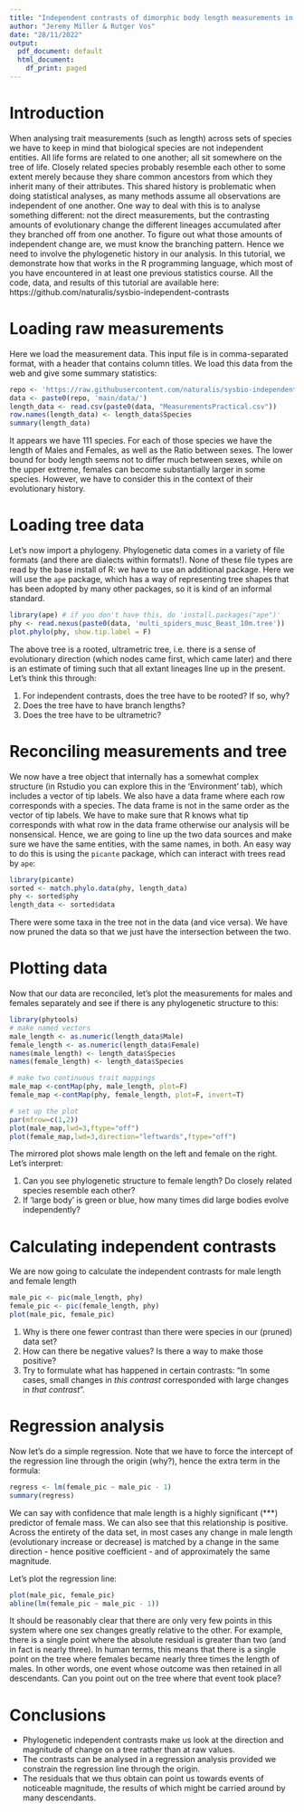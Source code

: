 ```yaml
---
title: "Independent contrasts of dimorphic body length measurements in spiders"
author: "Jeremy Miller & Rutger Vos"
date: "28/11/2022"
output:
  pdf_document: default
  html_document:
    df_print: paged
---
```


# Introduction

When analysing trait measurements (such as length) across sets of species we 
have to keep in mind that biological species are not independent entities. All 
life forms are related to one another; all sit somewhere on the tree of life. 
Closely related species probably resemble each other to some extent merely 
because they share common ancestors from which they inherit many of their 
attributes. This shared history is problematic when doing statistical analyses, 
as many methods assume all observations are independent of one another. One way 
to deal with this is to analyse something different: not the direct 
measurements, but the contrasting amounts of evolutionary change the different 
lineages accumulated after they branched off from one another. To figure out 
what those amounts of independent change are, we must know the branching 
pattern. Hence we need to involve the phylogenetic history in our analysis. In 
this tutorial, we demonstrate how that works in the R programming language, 
which most of you have encountered in at least one previous statistics course. 
All the code, data, and results of this tutorial are available here:
https://github.com/naturalis/sysbio-independent-contrasts

# Loading raw measurements

Here we load the measurement data. This input file is in comma-separated format,
with a header that contains column titles. We load this data from the web and
give some summary statistics:

```r
repo <- 'https://raw.githubusercontent.com/naturalis/sysbio-independent-contrasts/'
data <- paste0(repo, 'main/data/')
length_data <- read.csv(paste0(data, "MeasurementsPractical.csv"))
row.names(length_data) <- length_data$Species
summary(length_data)
```

It appears we have 111 species. For each of those species we have the length of
Males and Females, as well as the Ratio between sexes. The lower bound for body 
length seems not to differ much between sexes, while on the upper extreme, 
females can become substantially larger in some species. However, we have to 
consider this in the context of their evolutionary history.

# Loading tree data

Let's now import a phylogeny. Phylogenetic data comes in a variety of file 
formats (and there are dialects within formats!). None of these file types are
read by the base install of R: we have to use an additional package. Here we
will use the `ape` package, which has a way of representing tree shapes that
has been adopted by many other packages, so it is kind of an informal standard.

```r
library(ape) # if you don't have this, do 'install.packages("ape")'
phy <- read.nexus(paste0(data, 'multi_spiders_musc_Beast_10m.tree'))
plot.phylo(phy, show.tip.label = F)
```

The above tree is a rooted, ultrametric tree, i.e. there is a sense of 
evolutionary direction (which nodes came first, which came later) and there is
an estimate of timing such that all extant lineages line up in the present.
Let's think this through:

1. For independent contrasts, does the tree have to be rooted? If so, why?
2. Does the tree have to have branch lengths?
3. Does the tree have to be ultrametric?

# Reconciling measurements and tree

We now have a tree object that internally has a somewhat complex structure
(in Rstudio you can explore this in the 'Environment' tab), which includes a
vector of tip labels. We also have a data frame where each row corresponds with
a species. The data frame is not in the same order as the vector of tip labels.
We have to make sure that R knows what tip corresponds with what row in the data
frame otherwise our analysis will be nonsensical. Hence, we are going to line up 
the two data sources and make sure we have the same entities, with
the same names, in both. An easy way to do this is using the `picante` package,
which can interact with trees read by `ape`:

```r
library(picante)
sorted <- match.phylo.data(phy, length_data)
phy <- sorted$phy
length_data <- sorted$data
```

There were some taxa in the tree not in the data (and vice versa). We have now
pruned the data so that we just have the intersection between the two.

# Plotting data

Now that our data are reconciled, let's plot the measurements for males and 
females separately and see if there is any phylogenetic structure to this:

```r
library(phytools)
# make named vectors
male_length <- as.numeric(length_data$Male)
female_length <- as.numeric(length_data$Female)
names(male_length) <- length_data$Species
names(female_length) <- length_data$Species

# make two continuous trait mappings
male_map <-contMap(phy, male_length, plot=F)
female_map <-contMap(phy, female_length, plot=F, invert=T)

# set up the plot
par(mfrow=c(1,2))
plot(male_map,lwd=3,ftype="off")
plot(female_map,lwd=3,direction="leftwards",ftype="off")
```

The mirrored plot shows male length on the left and female on the right. Let's 
interpret:

1. Can you see phylogenetic structure to female length? Do closely related
   species resemble each other?
2. If 'large body' is green or blue, how many times did large bodies evolve 
   independently?
    
# Calculating independent contrasts

We are now going to calculate the independent contrasts for male length and 
female length

```r
male_pic <- pic(male_length, phy)
female_pic <- pic(female_length, phy)
plot(male_pic, female_pic)
```

1. Why is there one fewer contrast than there were species in our (pruned) data set?
2. How can there be negative values? Is there a way to make those positive?
3. Try to formulate what has happened in certain contrasts: "In some cases,
   small changes in *this contrast* corresponded with large changes in
   *that contrast*".
   
# Regression analysis
   
Now let's do a simple regression. Note that we have to force the intercept of
the regression line through the origin (why?), hence the extra term in the 
formula:

```r
regress <- lm(female_pic ~ male_pic - 1)
summary(regress)
```

We can say with confidence that male length is a highly significant (***) 
predictor of female mass. We can also see that this relationship is positive.
Across the entirety of the data set, in most cases any change in male length 
(evolutionary increase or decrease) is matched by a change in the same direction
- hence positive coefficient - and of approximately the same magnitude.

Let's plot the regression line:

```r
plot(male_pic, female_pic)
abline(lm(female_pic ~ male_pic - 1))
```

It should be reasonably clear that there are only very few points in this 
system where one sex changes greatly relative to the other. For example, there
is a single point where the absolute residual is greater than two (and in fact
is nearly three). In human terms, this means that there is a single point on 
the tree where females became nearly three times the length of males. In other
words, one event whose outcome was then retained in all descendants. Can you
point out on the tree where that event took place?

# Conclusions

- Phylogenetic independent contrasts make us look at the direction and 
  magnitude of change on a tree rather than at raw values.
- The contrasts can be analysed in a regression analysis provided we constrain
  the regression line through the origin.
- The residuals that we thus obtain can point us towards events of noticeable
  magnitude, the results of which might be carried around by many descendants.
